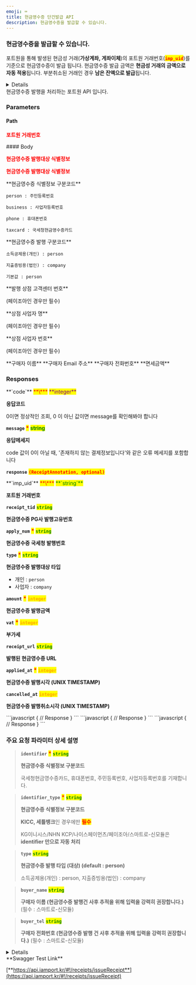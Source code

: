 ```yaml
---
emoji: ⌨
title: 현금영수증 단건발급 API
description: 현금영수증을 발급할 수 있습니다.
---
```




### 현금영수증을 발급할 수 있습니다.

포트원을 통해 발생된 현금성 거래(**가상계좌, 게좌이체**)의 포트원 거래번호(<mark style="color:red;">**`imp_uid`**</mark>)를 기준으로 현금영수증이 발급 됩니다.
현금영수증 발급 금액은 **현금성 거래의 금액으로 자동 적용**됩니다. 부분취소된 거래인 경우 **남은 잔액으로 발급**됩니다.

<Details>
<p slot="summary"><strong>지원되는 PG사</strong> 확인하기</p>

- **KG 이니시스**
- **NHN KCP**
- **헥토파이낸셜 (구. 세틀뱅크)**
- **나이스페이먼츠**
- **페이조아 (다우)**
- **KICC**
- **KSNET**
- **스마트로 - 신모듈**
- **토스페이먼츠 - 신모듈**

</Details>

<Swagger method="post" path="/receipts/{imp_uid}" baseUrl="https://api.iamport.kr" summary="현금거래에 대한 현금영수증을 발급합니다.">
<SwaggerDescription>
현금영수증 발행을 처리하는 포트원 API 입니다.

</SwaggerDescription>

### Parameters

#### Path

<SwaggerParameter name="imp_uid" type="String" required="true">
<mark style="color:red;">

**포트원 거래번호**

</mark>

</SwaggerParameter>
#### Body

<SwaggerParameter name="product_type" type="String" required="true">
<mark style="color:red;">

**현금영수증 발행대상 식별정보**

</mark>

</SwaggerParameter>
<SwaggerParameter name="identifier" type="String" required="true">
<mark style="color:red;">

**현금영수증 발행대상 식별정보**

</mark>

</SwaggerParameter>
<SwaggerParameter name="identifier_type" type="String">
**현금영수증 식별정보 구분코드**

`person : 주민등록번호`

`business : 사업자등록번호`

`phone : 휴대폰번호`

`taxcard : 국세청현금영수증카드`

</SwaggerParameter>
<SwaggerParameter name="type" type="String">
**현금영수증 발행 구분코드**

`소득공제용(개인) : person`

`지출증빙용(법인) : company`

`기본값 : person`

</SwaggerParameter>
<SwaggerParameter name="company_tel" type="String">
**발행 상점 고객센터 번호**

(페이조아인 경우만 필수)

</SwaggerParameter>
<SwaggerParameter name="company_name" type="String">
**상점 사업자 명**

(페이조아인 경우만 필수)

</SwaggerParameter>
<SwaggerParameter name="corp_reg_no" type="String">
**상점 사업자 번호**

(페이조아인 경우만 필수)

</SwaggerParameter>
<SwaggerParameter name="buyer_name" type="String">
**구매자 이름**

</SwaggerParameter>
<SwaggerParameter name="buyer_email" type="String">
**구매자 Email 주소**

</SwaggerParameter>
<SwaggerParameter name="buyer_tel" type="String">
**구매자 전화번호**

</SwaggerParameter>
<SwaggerParameter name="tax_free" type="integer">
**면세금액**

</SwaggerParameter>

### Responses

<SwaggerResponse status="200: OK" description="성공">
<Tabs>
<Tab title="ReceiptResponse">
**`code`** <mark style="color:red;">**\***</mark> <mark style="color:purple;">**integer**</mark>

**응답코드**

0이면 정상적인 조회, 0 이 아닌 값이면 message를 확인해봐야 합니다

**`message`** <mark style="color:red;">**\***</mark> <mark style="color:green;">**string**</mark>

**응답메세지**

code 값이 0이 아닐 때, '존재하지 않는 결제정보입니다'와 같은 오류 메세지를 포함합니다

**`response`** <mark style="color:red;">**`(ReceiptAnnotation, optional)`**</mark>

</Tab>
</Tabs>

<Tabs>
<Tab title="ReceiptAnnotation">
**`imp_uid`** <mark style="color:red;">**\***</mark> <mark style="color:green;">**`string`**</mark>

**포트원 거래번호**

**`receipt_tid`** <mark style="color:green;">**`string`**</mark>

**현금영수증 PG사 발행고유번호**

**`apply_num`** <mark style="color:red;">**\***</mark> <mark style="color:green;">**`string`**</mark>

**현금영수증 국세청 발행번호**

**`type`** <mark style="color:red;">**\***</mark> <mark style="color:green;">**`string`**</mark>

**현금영수증 발행대상 타입**

- 개인 : `person`
- 사업자 : `company`

**`amount`** <mark style="color:red;">**\***</mark> <mark style="color:orange;">**`integer`**</mark>

**현금영수증 발행금액**

**`vat`** <mark style="color:red;">**\***</mark> <mark style="color:orange;">**`integer`**</mark>

**부가세**

**`receipt_url`** <mark style="color:green;">**`string`**</mark>

**발행된 현금영수증 URL**

**`applied_at`** <mark style="color:red;">**\***</mark> <mark style="color:orange;">**`integer`**</mark>

**현금영수증 발행시각 (UNIX TIMESTAMP)**

**`cancelled_at`** <mark style="color:orange;">**`integer`**</mark>

**현금영수증 발행취소시각 (UNIX TIMESTAMP)**

</Tab>
</Tabs>

</SwaggerResponse>

<SwaggerResponse status="400: Bad Request" description="필수 파라미터가 누락된 경우, 결제완료(paid)가 아닌 결제 건에 대해 발행요청한 경우, 이미 현금영수증 발행된 건에 대해 요청한 경우">
```javascript
{
  // Response
}
```

</SwaggerResponse>

<SwaggerResponse status="401: Unauthorized" description="인증 Token이 전달되지 않았거나 유효하지 않은 경우">
```javascript
{
  // Response
}
```

</SwaggerResponse>

<SwaggerResponse status="500: Internal Server Error" description="현금영수증 발행에 실패한 경우">
```javascript
{
  // Response
}
```

</SwaggerResponse>

</Swagger>

### **주요 요청 파라미터 상세 설명**

> **`identifier`** <mark style="color:red;">**\***</mark> <mark style="color:green;">**`string`**</mark>
>
> **현금영수증 식별정보 구분코드**
>
> 국세청현금영수증카드, 휴대폰번호, 주민등록번호, 사업자등록번호를 기재합니다.

> **`identifier_type`** <mark style="color:red;">**\***</mark> <mark style="color:green;">**`string`**</mark>
>
> **현금영수증 식별정보 구분코드**
>
> **KICC, 세틀뱅크**인 경우에만 <mark style="color:red;">**필수**</mark>
>
> KG이니시스/NHN KCP/나이스페이먼츠/페이조아/스마트로-신모듈은 **identifier 만으로 자동 처리**

> **`type`** <mark style="color:green;">**`string`**</mark>
>
> **현금영수증 발행 타입 (대상) (default : person)**
>
> 소득공제용(개인) : person, 지출증빙용(법인) : company

> **`buyer_name`** <mark style="color:green;">**`string`**</mark>
>
> **구매자 이름 (현금영수증 발행건 사후 추적을 위해 입력을 강력히 권장합니다.)** (필수 : 스마트로-신모듈)

> **`buyer_tel`** <mark style="color:green;">**`string`**</mark>
>
> **구매자 전화번호 (현금영수증 발행 건 사후 추적을 위해 입력을 강력히 권장합니다.)** (필수 : 스마트로-신모듈)
>

<Details>
<p slot="summary">Response Model Schema</p>

```json
{
  "code": 0,
  "message": "string",
  "response": {
    "imp_uid": "string",
    "receipt_tid": "string",
    "apply_num": "string",
    "type": "person",
    "amount": 0,
    "vat": 0,
    "receipt_url": "string",
    "applied_at": 0,
    "cancelled_at": 0
  }
}
```

</Details>

<Hint style="success">
**Swagger Test Link**

[**https://api.iamport.kr/#!/receipts/issueReceipt**](https://api.iamport.kr/#!/receipts/issueReceipt)

</Hint>
